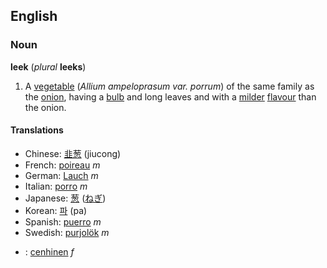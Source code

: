 ==English==
===Noun===
'''leek''' (''plural'' '''leeks''')

#A [[vegetable]] (''Allium ampeloprasum var. porrum'') of the same family as the [[onion]], having a [[bulb]] and long leaves and with a [[mild]]er [[flavour]] than the onion.

====Translations====
*Chinese: [[韭葱]] (jiucong)
*French: [[poireau]] ''m''
*German: [[Lauch]] ''m''
*Italian: [[porro]] ''m''
*Japanese: [[葱]] ([[ねぎ]])
*Korean: [[파]] (pa)
*Spanish: [[puerro]] ''m''
*Swedish: [[purjolök]] ''m''
*{{cy}}: [[cenhinen]] ''f''